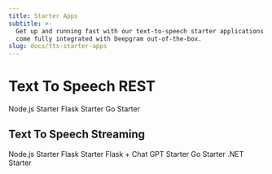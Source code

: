 ```yaml
---
title: Starter Apps
subtitle: >-
  Get up and running fast with our text-to-speech starter applications which
  come fully integrated with Deepgram out-of-the-box.
slug: docs/tts-starter-apps
---
```



# Text To Speech REST

<Card title="" href="https://github.com/deepgram-starters/text-to-speech-starter-node">
  Node.js Starter
</Card>

<Card title="" href="https://github.com/deepgram-starters/text-to-speech-starter-python">
  Flask Starter
</Card>

<Card title="" href="https://github.com/deepgram-starters/text-to-speech-starter-go">
  Go Starter
</Card>

## Text To Speech Streaming

<Card title="" href="https://github.com/deepgram-starters/node-live-text-to-speech">
  Node.js Starter
</Card>

<Card title="" href="https://github.com/deepgram-starters/flask-live-text-to-speech">
  Flask Starter
</Card>

<Card title="" href="https://github.com/deepgram-starters/flask-chatgpt-live-text-to-speech">
  Flask + Chat GPT Starter
</Card>

<Card title="" href="https://github.com/deepgram-starters/go-live-text-to-speech">
  Go Starter
</Card>

<Card title="" href="https://github.com/deepgram-starters/dotnet-live-text-to-speech">
  .NET Starter
</Card>
